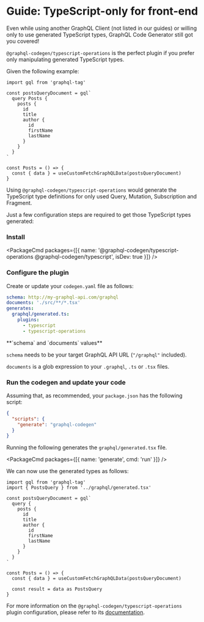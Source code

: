 
# Guide: TypeScript-only for front-end

Even while using another GraphQL Client (not listed in our guides) or willing only to use generated TypeScript types, GraphQL Code Generator still got you covered!

`@graphql-codegen/typescript-operations` is the perfect plugin if you prefer only manipulating generated TypeScript types.

Given the following example:

```tsx
import gql from 'graphql-tag'

const postsQueryDocument = gql`
  query Posts {
    posts {
      id
      title
      author {
        id
        firstName
        lastName
      }
    }
  }
`

const Posts = () => {
  const { data } = useCustomFetchGraphQLData(postsQueryDocument)
}
```

Using `@graphql-codegen/typescript-operations` would generate the TypeScript type definitions for only used Query, Mutation, Subscription and Fragment.

Just a few configuration steps are required to get those TypeScript types generated:

### Install

<PackageCmd packages={[{ name: '@graphql-codegen/typescript-operations @graphql-codegen/typescript', isDev: true }]} />

### Configure the plugin

Create or update your `codegen.yaml` file as follows:

```yaml
schema: http://my-graphql-api.com/graphql
documents: './src/**/*.tsx'
generates:
  graphql/generated.ts:
    plugins:
      - typescript
      - typescript-operations
```

<Callout>
**`schema` and `documents` values**

`schema` needs to be your target GraphQL API URL (`"/graphql"` included).

`documents` is a glob expression to your `.graphql`, `.ts` or `.tsx` files.

</Callout>

### Run the codegen and update your code

Assuming that, as recommended, your `package.json` has the following script:

```json
{
  "scripts": {
    "generate": "graphql-codegen"
  }
}
```

Running the following generates the `graphql/generated.tsx` file.

<PackageCmd packages={[{ name: 'generate', cmd: 'run' }]} />

We can now use the generated types as follows:

```tsx
import gql from 'graphql-tag'
import { PostsQuery } from '../graphql/generated.tsx'

const postsQueryDocument = gql`
  query {
    posts {
      id
      title
      author {
        id
        firstName
        lastName
      }
    }
  }
`

const Posts = () => {
  const { data } = useCustomFetchGraphQLData(postsQueryDocument)

  const result = data as PostsQuery
}
```

For more information on the `@graphql-codegen/typescript-operations` plugin configuration, please refer to its [documentation](/plugins/typescript-operations).
